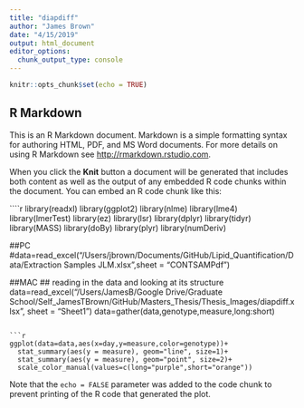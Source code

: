 ```yaml
---
title: "diapdiff"
author: "James Brown"
date: "4/15/2019"
output: html_document
editor_options: 
  chunk_output_type: console
---
```


```r
knitr::opts_chunk$set(echo = TRUE)
```

## R Markdown

This is an R Markdown document. Markdown is a simple formatting syntax for authoring HTML, PDF, and MS Word documents. For more details on using R Markdown see <http://rmarkdown.rstudio.com>.

When you click the **Knit** button a document will be generated that includes both content as well as the output of any embedded R code chunks within the document. You can embed an R code chunk like this:

````r
library(readxl)
library(ggplot2)
library(nlme)
library(lme4)
library(lmerTest)
library(ez)
library(lsr)
library(dplyr)
library(tidyr)
library(MASS)
library(doBy)
library(plyr)
library(numDeriv)

##PC
#data=read_excel("/Users/jbrown/Documents/GitHub/Lipid_Quantification/Data/Extraction Samples JLM.xlsx",sheet = "CONTSAMPdf")


##MAC
## reading in the data and looking at its structure
data=read_excel("/Users/JamesB/Google Drive/Graduate School/Self_JamesTBrown/GitHub/Masters_Thesis/Thesis_Images/diapdiff.xlsx", sheet = "Sheet1")
data=gather(data,genotype,measure,long:short)
```

```r
ggplot(data=data,aes(x=day,y=measure,color=genotype))+
  stat_summary(aes(y = measure), geom="line", size=1)+
  stat_summary(aes(y = measure), geom="point", size=2)+
  scale_color_manual(values=c(long="purple",short="orange"))

```

Note that the `echo = FALSE` parameter was added to the code chunk to prevent printing of the R code that generated the plot.

